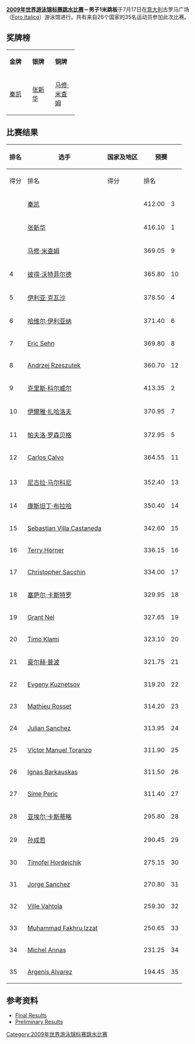 {{Link style|time=2015-12-13T12:19:00+00:00}}
{{noteTA|G1=Aquatics}}
{{2009年世界游泳锦标赛}}

{{main|2009年世界游泳锦标赛跳水比赛}}

'''[[2009年世界游泳锦标赛跳水比赛|2009年世界游泳锦标赛跳水比赛]]－男子1米跳板'''于7月17日在[[意大利|意大利]]古罗马广场（[[:en:Foro_Italico|Foro Italico]]）游泳馆进行。共有来自26个国家的35名运动员参加此次比赛。

== 奖牌榜 ==

{| class="wikitable" style="text-align:center" width=60%
|- align="center"
| width=20% bgcolor=gold|'''金牌''' || width=20% bgcolor=silver|'''银牌''' || width=20% bgcolor=CC9966|'''铜牌'''
|-
| [[秦凯|秦凯]]<br />{{CHN}}
| [[张新华|张新华]]<br />{{CHN}}
| [[马修·米查姆|马修·米查姆]]<br />{{AUS}}
|}

== 比赛结果 ==

{| class="wikitable" style="text-align:center;font-family:Arial" width=60%
|-
!rowspan="2"|排名!!rowspan="2"|选手!!rowspan="2"|国家及地区!!colspan="2"|预赛!!colspan="2"|决赛
|-
!得分!!排名!!得分!!排名
|- bgcolor=ccffcc
| {{gold01}} || align=left| [[秦凯|秦凯]] || align=left| {{CHN}} || 412.00 || 3 || 449.00 || '''1'''
|- bgcolor=ccffcc
| {{silver02}} || align=left| [[张新华|张新华]] || align=left|{{CHN}} || 416.10 || 1 || 445.90 || '''2'''
|- bgcolor=ccffcc
| {{bronze03}} || align=left| [[马修·米查姆|马修·米查姆]] || align=left|{{AUS}} || 369.05 || 9 || 440.20 || '''3'''
|- bgcolor=ccffcc
| 4 || align=left| [[彼得·沃特菲尔德|彼得·沃特菲尔德]] || align=left|{{GBR}} || 365.80 || 10 || 432.60 || '''4'''
|- bgcolor=ccffcc
| 5 || align=left| [[伊利亚·克瓦沙|伊利亚·克瓦沙]] || align=left|{{UKR}} || 378.50 || 4 || 413.10 || '''5'''
|- bgcolor=ccffcc
| 6 || align=left| [[哈维尔·伊利亚纳|哈维尔·伊利亚纳]] || align=left|{{ESP}} || 371.40 || 6 || 395.55 || '''6'''
|- bgcolor=ccffcc
| 7 || align=left| [[Eric_Sehn|Eric Sehn]] || align=left|{{CAN}} || 369.80 || 8 || 391.80 || '''7'''
|- bgcolor=ccffcc
| 8 || align=left| [[Andrzej_Rzeszutek|Andrzej Rzeszutek]] || align=left|{{POL}} || 360.70 || 12 || 369.25 || '''8'''
|- bgcolor=ccffcc
| 9 || align=left| [[克里斯·科尔威尔|克里斯·科尔威尔]] || align=left|{{USA}} || 413.35 || 2 || 350.30 || '''9'''
|- bgcolor=ccffcc
| 10 || align=left| [[伊爾雅·扎哈洛夫|伊爾雅·扎哈洛夫]] || align=left|{{RUS}} || 370.95 || 7 || 322.75 || '''10'''
|- bgcolor=ccffcc
| 11 || align=left| [[帕夫洛·罗森贝格|帕夫洛·罗森贝格]] || align=left|{{GER}} || 372.95 || 5 || 320.65 || '''11'''
|- bgcolor=ccffcc
| 12 || align=left| [[Carlos_Calvo_(diver)|Carlos Calvo]] || align=left|{{ESP}} || 364.55 || 11 || 307.60 || '''12'''
|- bgcolor=#DDDDDD
| colspan=7|
|-
| 13 || align=left| [[尼古拉·马尔科尼|尼古拉·马尔科尼]] || align=left|{{ITA}} || 352.40 || 13 || ||
|-
| 14 || align=left| [[康斯坦丁·布拉哈|康斯坦丁·布拉哈]] || align=left|{{AUT}} || 350.40 || 14 || ||
|-
| 15 || align=left| [[Sebastian_Villa_Castaneda|Sebastian Villa Castaneda]] || align=left|{{COL}} || 342.60 || 15 || ||
|-
| 16 || align=left| [[Terry_Horner|Terry Horner]] || align=left|{{USA}} || 336.15 || 16 || ||
|-
| 17 || align=left| [[Christopher_Sacchin|Christopher Sacchin]] || align=left|{{ITA}} || 334.00 || 17 || ||
|-
| 18 || align=left| [[塞萨尔·卡斯特罗|塞萨尔·卡斯特罗]] || align=left|{{BRA}} || 329.95 || 18 || ||
|-
| 19 || align=left| [[Grant_Nel|Grant Nel]] || align=left|{{AUS}} || 327.65 || 19 || ||
|-
| 20 || align=left| [[Timo_Klami|Timo Klami]] || align=left|{{NOR}} || 323.10 || 20 || ||
|-
| 21 || align=left| [[豪尔赫·普波|豪尔赫·普波]] || align=left|{{CUB}} || 321.75 || 21 || ||
|-
| 22 || align=left| [[Evgeny_Kuznetsov_(diver)|Evgeny Kuznetsov]] || align=left|{{RUS}} || 319.20 || 22 || ||
|-
| 23 || align=left| [[Mathieu_Rosset|Mathieu Rosset]] || align=left|{{FRA}} || 314.20 || 23 || ||
|-
| 24 || align=left| [[Julian_Sanchez_(diver)|Julian Sanchez]] || align=left|{{MEX}} || 313.95 || 24 || ||
|-
| 25 || align=left| [[Víctor_Manuel_Toranzo|Víctor Manuel Toranzo]] || align=left|{{CUB}} || 311.90 || 25 || ||
|-
| 26 || align=left| [[Ignas_Barkauskas|Ignas Barkauskas]] || align=left|{{LTU}} || 311.50 || 26 || ||
|-
| 27 || align=left| [[Sime_Peric|Sime Peric]] || align=left|{{CRO}} || 311.40 || 27 || ||
|-
| 28 || align=left| [[亚埃尔·卡斯蒂略|亚埃尔·卡斯蒂略]] || align=left|{{MEX}} || 295.80 || 28 || ||
|-
| 29 || align=left| [[孙成哲|孙成哲]] || align=left|{{KOR}} || 290.45 || 29 || ||
|-
| 30 || align=left| [[Timofei_Hordeichik|Timofei Hordeichik]] || align=left|{{BLR}} || 275.15 || 30 || ||
|-
| 31 || align=left| [[Jorge_Sanchez_(diver)|Jorge Sanchez]] || align=left|{{VEN}} || 270.80 || 31 || ||
|-
| 32 || align=left| [[Ville_Vahtola|Ville Vahtola]] || align=left|{{FIN}} || 259.30 || 32 || ||
|-
| 33 || align=left| [[Muhammad_Fakhru_Izzat|Muhammad Fakhru Izzat]] || align=left|{{MAS}} || 250.65 || 33 || ||
|-
| 34 || align=left| [[Michel_Annas|Michel Annas]] || align=left|{{GER}} || 231.25 || 34 || ||
|-
| 35 || align=left| [[Argenis_Alvarez|Argenis Alvarez]] || align=left|{{DOM}} || 194.45 || 35 || ||
|}

== 参考资料 ==

<div class="references-small">
* [https://web.archive.org/web/20090724060014/http://www.omegatiming.com/diving/racearchives/2009/Roma2009/F73E_DetResIndidivual_101_Final_1m_springboard_men.pdf Final Results]
* [https://web.archive.org/web/20120318031320/http://www.omegatiming.com/diving/racearchives/2009/Roma2009/F73E_DetResIndidivual_1_Prelim_1m_springboard_men.pdf Preliminary Results]
</div>

[[Category:2009年世界游泳锦标赛跳水比赛|Category:2009年世界游泳锦标赛跳水比赛]]